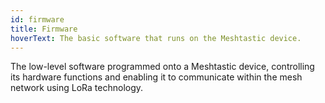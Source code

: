 ```yaml
---
id: firmware
title: Firmware
hoverText: The basic software that runs on the Meshtastic device.
---
```


The low-level software programmed onto a Meshtastic device, controlling its hardware functions and enabling it to communicate within the mesh network using LoRa technology.
